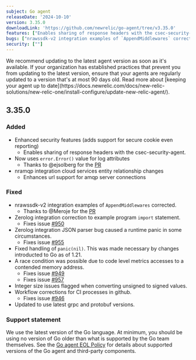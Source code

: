 ```yaml
---
subject: Go agent
releaseDate: '2024-10-10'
version: 3.35.0
downloadLink: 'https://github.com/newrelic/go-agent/tree/v3.35.0'
features: ["Enables sharing of response headers with the csec-security-agent","`error.Error()` value for log attributes","Enhanced url support for amqp server connections"]
bugs: ["nrawssdk-v2 integration examples of `AppendMiddlewares` corrected","Zerolog integration correction to example program `import` statement","Zerolog integration JSON parser bug caused a runtime panic in some circumstances","Fixed handling of `panic(nil)`. This was made necessary by changes introducted to Go as of 1.21","Fixed a race condition that was possible due to code level metrics accessing a contended memory address","Fixed an issue where Integer size flagged when converting unsigned to signed values","Workflow corrections for CI processes in github"]
security: [""]
---
```


<Callout variant="important">
We recommend updating to the latest agent version as soon as it's available. If your organization has established practices that prevent you from updating to the latest version, ensure that your agents are regularly updated to a version that's at most 90 days old. Read more about [keeping your agent up to date](https://docs.newrelic.com/docs/new-relic-solutions/new-relic-one/install-configure/update-new-relic-agent/).
</Callout>


## 3.35.0
### Added
 - Enhanced security features (adds support for secure cookie even reporting)
   - Enables sharing of response headers with the csec-security-agent.
 - Now uses `error.Error()` value for log attributes
   - Thanks to @ejsolberg for the [PR](https://github.com/newrelic/go-agent/pull/947)
 - nramqp integration cloud services entity relationship changes
   - Enhances url support for amqp server connections
### Fixed
 - nrawssdk-v2 integration examples of `AppendMiddlewares` corrected.
   - Thanks to @Meroje for the [PR](https://github.com/newrelic/go-agent/pull/599)
 - Zerolog integration correction to example program `import` statement.
   - Fixes issue [#950](https://github.com/newrelic/go-agent/issues/950)
 - Zerolog integration JSON parser bug caused a runtime panic in some circumstances.
   - Fixes issue [#955](https://github.com/newrelic/go-agent/issues/955)
 - Fixed handling of `panic(nil)`. This was made necessary by changes introducted to Go as of 1.21.
 - A race condition was possible due to code level metrics accesses to a contended memory address.
   - Fixes issue [#949](https://github.com/newrelic/go-agent/issues/949)
   - Fixes issue [#957](https://github.com/newrelic/go-agent/issues/957)
 - Integer size issues flagged when converting unsigned to signed values.
 - Workflow corrections for CI processes in github.
   - Fixes issue [#946](https://github.com/newrelic/go-agent/issues/946)
 - Updated to use latest grpc and protobuf versions. 


### Support statement
We use the latest version of the Go language. At minimum, you should be using no version of Go older than what is supported by the Go team themselves.
See the [Go agent EOL Policy](/docs/apm/agents/go-agent/get-started/go-agent-eol-policy) for details about supported versions of the Go agent and third-party components.
